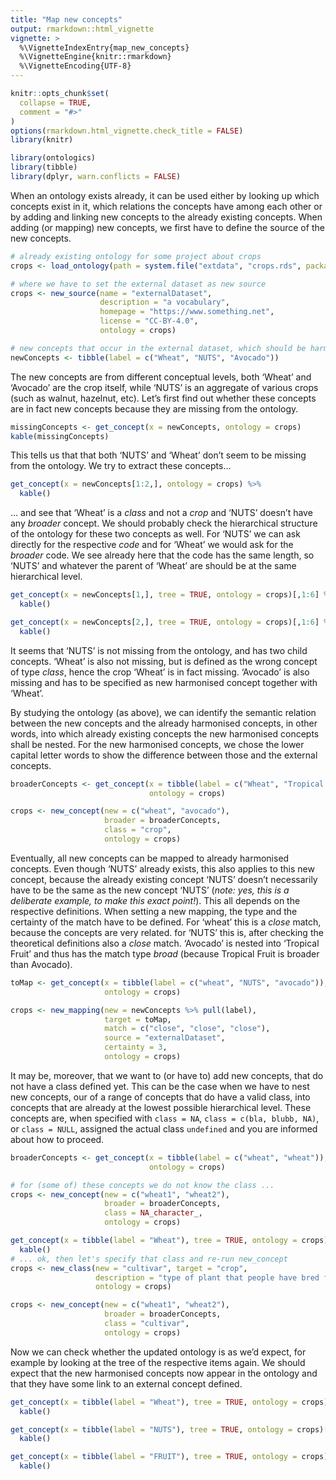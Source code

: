 ```yaml
---
title: "Map new concepts"
output: rmarkdown::html_vignette
vignette: >
  %\VignetteIndexEntry{map_new_concepts}
  %\VignetteEngine{knitr::rmarkdown}
  %\VignetteEncoding{UTF-8}
---
```


```r
knitr::opts_chunk$set(
  collapse = TRUE,
  comment = "#>"
)
options(rmarkdown.html_vignette.check_title = FALSE)
library(knitr)
```

```r
library(ontologics)
library(tibble)
library(dplyr, warn.conflicts = FALSE)
```

When an ontology exists already, it can be used either by looking up which concepts exist in it, which relations the concepts have among each other or by adding and linking new concepts to the already existing concepts. When adding (or mapping) new concepts, we first have to define the source of the new concepts.

```r
# already existing ontology for some project about crops
crops <- load_ontology(path = system.file("extdata", "crops.rds", package = "ontologics"))

# where we have to set the external dataset as new source
crops <- new_source(name = "externalDataset",
                    description = "a vocabulary",
                    homepage = "https://www.something.net",
                    license = "CC-BY-4.0",
                    ontology = crops)

# new concepts that occur in the external dataset, which should be harmonised with the ontology
newConcepts <- tibble(label = c("Wheat", "NUTS", "Avocado"))
```

The new concepts are from different conceptual levels, both 'Wheat' and 'Avocado' are the crop itself, while 'NUTS' is an aggregate of various crops (such as walnut, hazelnut, etc). Let's first find out whether these concepts are in fact new concepts because they are missing from the ontology.

```r
missingConcepts <- get_concept(x = newConcepts, ontology = crops)
kable(missingConcepts)
```

This tells us that that both 'NUTS' and 'Wheat' don't seem to be missing from the ontology. We try to extract these concepts...

```r
get_concept(x = newConcepts[1:2,], ontology = crops) %>% 
  kable()
```

... and see that 'Wheat' is a *class* and not a *crop* and 'NUTS' doesn't have any *broader* concept. We should probably check the hierarchical structure of the ontology for these two concepts as well. For 'NUTS' we can ask directly for the respective *code* and for 'Wheat' we would ask for the *broader* code. We see already here that the code has the same length, so 'NUTS' and whatever the parent of 'Wheat' are should be at the same hierarchical level.

```r
get_concept(x = newConcepts[1,], tree = TRUE, ontology = crops)[,1:6] %>% 
  kable()

get_concept(x = newConcepts[2,], tree = TRUE, ontology = crops)[,1:6] %>% 
  kable()
```

It seems that 'NUTS' is not missing from the ontology, and has two child concepts. 'Wheat' is also not missing, but is defined as the wrong concept of type *class*, hence the crop 'Wheat' is in fact missing. 'Avocado' is also missing and has to be specified as new harmonised concept together with 'Wheat'.

By studying the ontology (as above), we can identify the semantic relation between the new concepts and the already harmonised concepts, in other words, into which already existing concepts the new harmonised concepts shall be nested. For the new harmonised concepts, we chose the lower capital letter words to show the difference between those and the external concepts.

```r
broaderConcepts <- get_concept(x = tibble(label = c("Wheat", "Tropical and subtropical Fruit")), 
                               ontology = crops)

crops <- new_concept(new = c("wheat", "avocado"),
                     broader = broaderConcepts,
                     class = "crop",
                     ontology = crops)
```

Eventually, all new concepts can be mapped to already harmonised concepts. Even though 'NUTS' already exists, this also applies to this new concept, because the already existing concept 'NUTS' doesn't necessarily have to be the same as the new concept 'NUTS' (*note: yes, this is a deliberate example, to make this exact point!*). This all depends on the respective definitions. When setting a new mapping, the type and the certainty of the match have to be defined. For 'wheat' this is a *close* match, because the concepts are very related. for 'NUTS' this is, after checking the theoretical definitions also a *close* match. 'Avocado' is nested into 'Tropical Fruit' and thus has the match type *broad* (because Tropical Fruit is broader than Avocado).

```r
toMap <- get_concept(x = tibble(label = c("wheat", "NUTS", "avocado")),
                     ontology = crops)

crops <- new_mapping(new = newConcepts %>% pull(label),
                     target = toMap,
                     match = c("close", "close", "close"),
                     source = "externalDataset",
                     certainty = 3,
                     ontology = crops)
```

It may be, moreover, that we want to (or have to) add new concepts, that do not have a class defined yet. This can be the case when we have to nest new concepts, our of a range of concepts that do have a valid class, into concepts that are already at the lowest possible hierarchical level. These concepts are, when specified with `class = NA`, `class = c(bla, blubb, NA)`, or `class = NULL`, assigned the actual class `undefined` and you are informed about how to proceed.

```r
broaderConcepts <- get_concept(x = tibble(label = c("wheat", "wheat")),
                               ontology = crops)

# for (some of) these concepts we do not know the class ...
crops <- new_concept(new = c("wheat1", "wheat2"),
                     broader = broaderConcepts,
                     class = NA_character_,
                     ontology = crops)

get_concept(x = tibble(label = "Wheat"), tree = TRUE, ontology = crops)[,1:6] %>% 
  kable()
# ... ok, then let's specify that class and re-run new_concept
crops <- new_class(new = "cultivar", target = "crop", 
                   description = "type of plant that people have bred for desired traits", 
                   ontology = crops)

crops <- new_concept(new = c("wheat1", "wheat2"),
                     broader = broaderConcepts,
                     class = "cultivar",
                     ontology = crops)
```

Now we can check whether the updated ontology is as we'd expect, for example by looking at the tree of the respective items again. We should expect that the new harmonised concepts now appear in the ontology and that they have some link to an external concept defined.

```r
get_concept(x = tibble(label = "Wheat"), tree = TRUE, ontology = crops)[,1:6] %>% 
  kable()

get_concept(x = tibble(label = "NUTS"), tree = TRUE, ontology = crops)[,1:6] %>% 
  kable()

get_concept(x = tibble(label = "FRUIT"), tree = TRUE, ontology = crops)[,1:6] %>% 
  kable()
```
